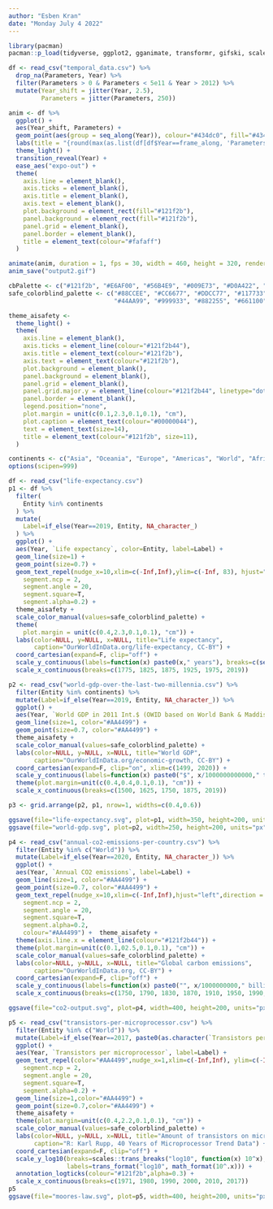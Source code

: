 ```yaml
---
author: "Esben Kran"
date: "Monday July 4 2022"
---
```


```r
library(pacman)
pacman::p_load(tidyverse, ggplot2, gganimate, transformr, gifski, scales, ggrepel, svglite, gridExtra)
```

```r
df <- read_csv("temporal_data.csv") %>%
  drop_na(Parameters, Year) %>% 
  filter(Parameters > 0 & Parameters < 5e11 & Year > 2012) %>% 
  mutate(Year_shift = jitter(Year, 2.5),
         Parameters = jitter(Parameters, 250))

anim <- df %>%
  ggplot() +
  aes(Year_shift, Parameters) +
  geom_point(aes(group = seq_along(Year)), colour="#434dc0", fill="#434dc055", pch=21, size=3.5) +
  labs(title = "{round(max(as.list(df[df$Year==frame_along, 'Parameters']$Parameters), na.rm=TRUE))}") +
  theme_light() +
  transition_reveal(Year) +
  ease_aes("expo-out") +
  theme(
    axis.line = element_blank(),
    axis.ticks = element_blank(),
    axis.title = element_blank(),
    axis.text = element_blank(),
    plot.background = element_rect(fill="#121f2b"),
    panel.background = element_rect(fill="#121f2b"),
    panel.grid = element_blank(),
    panel.border = element_blank(),
    title = element_text(colour="#fafaff")
  )

animate(anim, duration = 1, fps = 30, width = 460, height = 320, renderer = gifski_renderer())
anim_save("output2.gif")
```

```r
cbPalette <- c("#121f2b", "#E6AF00", "#56B4E9", "#009E73", "#D0A422", "#0072B2", "#D55E00", "#CC79A7")
safe_colorblind_palette <- c("#88CCEE", "#CC6677", "#DDCC77", "#117733", "#332288", "#AA4499", 
                             "#44AA99", "#999933", "#882255", "#661100", "#6699CC", "#888888")

theme_aisafety <-
  theme_light() +
  theme(
    axis.line = element_blank(),
    axis.ticks = element_line(colour="#121f2b44"),
    axis.title = element_text(colour="#121f2b"),
    axis.text = element_text(colour="#121f2b"),
    plot.background = element_blank(),
    panel.background = element_blank(),
    panel.grid = element_blank(),
    panel.grid.major.y = element_line(colour="#121f2b44", linetype="dotted"),
    panel.border = element_blank(),
    legend.position="none",
    plot.margin = unit(c(0.1,2.3,0.1,0.1), "cm"),
    plot.caption = element_text(colour="#00000044"),
    text = element_text(size=14),
    title = element_text(colour="#121f2b", size=11),
  )

continents <- c("Asia", "Oceania", "Europe", "Americas", "World", "Africa")
options(scipen=999)

df <- read_csv("life-expectancy.csv")
p1 <- df %>% 
  filter(
    Entity %in% continents
  ) %>% 
  mutate(
    Label=if_else(Year==2019, Entity, NA_character_)
  ) %>% 
  ggplot() +
  aes(Year, `Life expectancy`, color=Entity, label=Label) +
  geom_line(size=1) +
  geom_point(size=0.7) +
  geom_text_repel(nudge_x=10,xlim=c(-Inf,Inf),ylim=c(-Inf, 83), hjust="left",direction = "y",segment.curvature = -0.1,
    segment.ncp = 2,
    segment.angle = 20,
    segment.square=T,
    segment.alpha=0.2) +
  theme_aisafety +
  scale_color_manual(values=safe_colorblind_palette) +
  theme(
    plot.margin = unit(c(0.4,2.3,0.1,0.1), "cm")) +
  labs(color=NULL, y=NULL, x=NULL, title="Life expectancy",
       caption="OurWorldInData.org/life-expectancy, CC-BY") +
  coord_cartesian(expand=F, clip="off") +
  scale_y_continuous(labels=function(x) paste0(x," years"), breaks=c(seq(0,70,10), 78)) +
  scale_x_continuous(breaks=c(1775, 1825, 1875, 1925, 1975, 2019))

p2 <- read_csv("world-gdp-over-the-last-two-millennia.csv") %>% 
  filter(Entity %in% continents) %>% 
  mutate(Label=if_else(Year==2019, Entity, NA_character_)) %>% 
  ggplot() +
  aes(Year, `World GDP in 2011 Int.$ (OWID based on World Bank & Maddison (2017))`, label=Label) +
  geom_line(size=1, color="#AA4499") +
  geom_point(size=0.7, color="#AA4499") +
  theme_aisafety +
  scale_color_manual(values=safe_colorblind_palette) +
  labs(color=NULL, y=NULL, x=NULL, title="World GDP",
       caption="OurWorldInData.org/economic-growth, CC-BY") +
  coord_cartesian(expand=F, clip="on", xlim=c(1499, 2020)) +
  scale_y_continuous(labels=function(x) paste0("$", x/1000000000000," trillion")) +
  theme(plot.margin=unit(c(0.4,0.4,0.1,0.1), "cm")) +
  scale_x_continuous(breaks=c(1500, 1625, 1750, 1875, 2019))

p3 <- grid.arrange(p2, p1, nrow=1, widths=c(0.4,0.6))

ggsave(file="life-expectancy.svg", plot=p1, width=350, height=200, units="px", dpi=72)
ggsave(file="world-gdp.svg", plot=p2, width=250, height=200, units="px", dpi=72)

```


```r
p4 <- read_csv("annual-co2-emissions-per-country.csv") %>% 
  filter(Entity %in% c("World")) %>% 
  mutate(Label=if_else(Year==2020, Entity, NA_character_)) %>% 
  ggplot() +
  aes(Year, `Annual CO2 emissions`, label=Label) +
  geom_line(size=1, color="#AA4499") +
  geom_point(size=0.7, color="#AA4499") +
  geom_text_repel(nudge_x=10,xlim=c(-Inf,Inf),hjust="left",direction = "y",segment.curvature = -0.1,
    segment.ncp = 2,
    segment.angle = 20,
    segment.square=T,
    segment.alpha=0.2,
    colour="#AA4499") +  theme_aisafety +
  theme(axis.line.x = element_line(colour="#121f2b44")) +
  theme(plot.margin=unit(c(0.1,02.5,0.1,0.1), "cm")) +
  scale_color_manual(values=safe_colorblind_palette) +
  labs(color=NULL, y=NULL, x=NULL, title="Global carbon emissions",
       caption="OurWorldInData.org, CC-BY") +
  coord_cartesian(expand=F, clip="off") +
  scale_y_continuous(labels=function(x) paste0("", x/1000000000," billion t"), breaks=seq(0, 40000000000, 5000000000)) +
  scale_x_continuous(breaks=c(1750, 1790, 1830, 1870, 1910, 1950, 1990, 2019))

ggsave(file="co2-output.svg", plot=p4, width=400, height=200, units="px", dpi=72)

```

```r
p5 <- read_csv("transistors-per-microprocessor.csv") %>% 
  filter(Entity %in% c("World")) %>% 
  mutate(Label=if_else(Year==2017, paste0(as.character(`Transistors per microprocessor` / 1000000000), " billion"), NA_character_)) %>% 
  ggplot() +
  aes(Year, `Transistors per microprocessor`, label=Label) +
  geom_text_repel(color="#AA4499",nudge_x=1,xlim=c(-Inf,Inf), ylim=c(-Inf, Inf), hjust="left",direction = "y",segment.curvature = -0.1,
    segment.ncp = 2,
    segment.angle = 20,
    segment.square=T,
    segment.alpha=0.2) +
  geom_line(size=1,color="#AA4499") +
  geom_point(size=0.7,color="#AA4499") +
  theme_aisafety +
  theme(plot.margin=unit(c(0.4,2.2,0.1,0.1), "cm")) +
  scale_color_manual(values=safe_colorblind_palette) +
  labs(color=NULL, y=NULL, x=NULL, title="Amount of transistors on microprocessors",
       caption="R: Karl Rupp, 40 Years of Microprocessor Trend Data") +
  coord_cartesian(expand=F, clip="off") +
  scale_y_log10(breaks=scales::trans_breaks("log10", function(x) 10^x),
                labels=trans_format("log10", math_format(10^.x))) +
  annotation_logticks(colour="#121f2b",alpha=0.3) +
  scale_x_continuous(breaks=c(1971, 1980, 1990, 2000, 2010, 2017))
p5
ggsave(file="moores-law.svg", plot=p5, width=400, height=200, units="px", dpi=72)

```




















